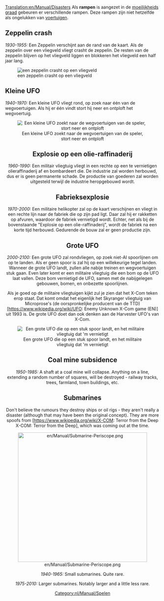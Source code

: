 [[Translation:en/Manual/Disasters]]
{{nl/Vertaling|en/Manual/Disasters|0}}
{{nl/Manual/Inhoudsopgave}}
Als '''rampen''' is aangezet in de [[en/Archive/Manual/Settings/Difficulty|moeilijkheids graad]] gebeuren er verschillende rampen. Deze rampen zijn niet hetzelfde als ongelukken van [[en/Manual/Vehicles|voertuigen]].

== Zeppelin crash ==
''1930-1955:''
Een Zeppelin verschijnt aan de rand van de kaart. Als de zeppelin over een vliegveld vliegt crasht de zeppelin. De resten van de zeppelin blijven op het vliegveld liggen en blokkeren het vliegveld een half jaar lang.

[[File:en/Manual/Zeppelin.png|center|frame|een zeppelin crasht op een vliegveld]]

== Kleine UFO ==
''1940-1970:''
Een kleine UFO vliegt rond, op zoek naar één van de wegvoertuigen. Als hij er één vindt stort hij neer en ontploft het wegvoertuig.
<center>[[File:en/Manual/Smallufo.png|center|frame|Een kleine UFO zoekt naar de wegvoertuigen van de speler, stort neer en ontploft]]

== Explosie op een olie-raffinaderij==
''1960-1990:''
Een militair vliegtuig vliegt in een rechte op een te vernietigen olieraffinaderij af en bombardeert die. De industrie zal worden herbouwd, dus er is geen permanente schade. De productie van goederen zal worden uitgesteld terwijl de industrie heropgebouwd wordt.

== Fabrieksexplosie ==
''1970-2000:''
Een militaire helikopter zal op de kaart verschijnen en vliegt in een rechte lijn naar de fabriek die op zijn pad ligt. Daar zal hij er rakketten op afvuren, waardoor de fabriek vernietigd wordt. Echter, net als bij de bovenstaande "Explosie op een olie-raffinaderij", wordt de fabriek na een korte tijd herbouwd. Gedurende de bouw zal er geen productie zijn.

== Grote UFO ==
''2000-2100:''
Een grote UFO zal rondvliegen, op zoek niet-AI spoorlijnen om op te landen. Als er geen spoor is zal hij op een willekeurige tegel landen. Wanneer de grote UFO landt, zullen alle nabije treinen en wegvoertuigen stuk gaan. Even later komt er een militaire vliegtuig die een bom op de UFO laat vallen. Deze bom vernietigd de UFO, samen met de nabijgelegen gebouwen, bomen, en onbezette spoorlijnen.

Als je goed op de militaire vliegtuigen kijkt zul je zien dat het X-Com teken erop staat. Dat komt omdat het eigenlijk het Skyranger vliegtuig van Microprose's (de oorspronkelijke producent van de TTD) [https://www.wikipedia.org/wiki/UFO: Enemy Unknown X-Com game (EN)] uit 1993 is. De grote UFO doet dan ook denken aan de Harvester UFO's van X-Com. 

<center>[[File:en/Manual/Largeufo.png|center|frame|Een grote UFO die op een stuk spoor landt, en het militaire vliegtuig dat 'm vernietigt]]</center>

== Coal mine subsidence ==
''1950-1985:''
A shaft at a coal mine will collapse. Anything on a line, extending a random number of squares, will be destroyed - railway tracks, trees, farmland, town buildings, etc.

== Submarines ==
Don't believe the rumours they destroy ships or oil rigs - they aren't really a disaster (although that may have been the original concept). They are more spoofs from [https://www.wikipedia.org/wiki/X-COM: Terror from the Deep X-COM: Terror from the Deep], which was coming out at the time.

<center>[[File:en/Manual/Submarine-Periscope.png|center|420px]]</center>

''1940-1965:'' Small submarines. Quite rare.

''1975-2010:'' Larger submarines. Notably larger and a little less rare.

[[Category:nl/Manual/Spelen]]